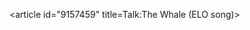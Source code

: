 <article id="9157459" title=Talk:The Whale (ELO song)>
	<talkpage id="9157459" title="Talk:The Whale (ELO song)">
{{oldafdfull|page=First Movement (Jumping Biz)|date=20 February 2008|result='''redirect''' to album article}}
{{WikiProject Songs|class=redirect|listas=Whale (ELO song)}}
	</talkpage>
</article>